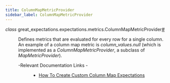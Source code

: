 ```yaml
---
title: ColumnMapMetricProvider
sidebar_label: ColumnMapMetricProvider
---
```



<section class="sphinx-api-doc" id="columnmapmetricprovider">

<dl class="py class">
<dt class="sig sig-object py" id="great_expectations.expectations.metrics.ColumnMapMetricProvider">
<em class="property"><span class="pre">class</span><span class="w"> </span></em><span class="sig-prename descclassname"><span class="pre">great_expectations.expectations.metrics.</span></span><span class="sig-name descname"><span class="pre">ColumnMapMetricProvider</span></span><a class="headerlink" href="#great_expectations.expectations.metrics.ColumnMapMetricProvider" title="Permalink to this definition">#</a>
</dt>
<dd>
<p>Defines metrics that are evaluated for every row for a single column. An example of a column map
metric is <cite>column_values.null</cite> (which is implemented as a <cite>ColumnMapMetricProvider</cite>, a subclass of
<cite>MapMetricProvider</cite>).</p>
<dl class="simple">
<dt>-Relevant Documentation Links
-</dt>
<dd><ul class="simple">
<li><p><a class="reference external" href="https://docs.greatexpectations.io/docs/guides/expectations/creating_custom_expectations/how_to_create_custom_column_map_expectations">How To Create Custom Column Map Expectations</a></p></li>
</ul>
</dd>
</dl>
</dd></dl>
</section>